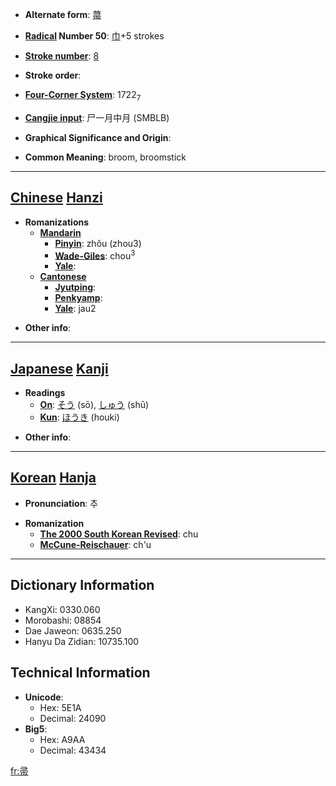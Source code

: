 * '''Alternate form''': [[菷]]

* '''[[Wiktionary:Chinese radical index| Radical]] Number 50''': [[Wiktionary:Chinese radical index 巾|巾]]+5 strokes

* '''[[Wiktionary:Chinese total strokes index|Stroke number]]''': [[Wiktionary:Chinese total strokes index 8|8]]

* '''Stroke order''': 

* '''[[Wiktionary:Chinese four corner index|Four-Corner System]]''': 1722<sub>7</sub>

* '''[[Wiktionary:Chinese Cangjie index|Cangjie input]]''': 尸一月中月 (SMBLB)

* '''Graphical Significance and Origin''': 

* '''Common Meaning''': broom, broomstick

----

== [[Chinese]] [[Hanzi]] ==

* '''Romanizations'''
** '''[[Mandarin]]'''
*** '''[[Pinyin]]''': zhǒu (zhou3)
*** '''[[Wade-Giles]]''': chou<sup>3</sup>
*** '''[[Yale]]''': 
** '''[[Cantonese]]'''
*** '''[[Jyutping]]''':
*** '''[[Penkyamp]]''': 
*** '''[[Yale]]''': jau2

* '''Other info''': 

----

== [[Japanese]] [[Kanji]] ==

* '''Readings'''
** '''[[On]]''': [[そう]] (sō), [[しゅう]] (shū)
** '''[[Kun]]''': [[ほうき]] (houki)

* '''Other info''':  

----

== [[Korean]] [[Hanja]] ==

* '''Pronunciation''': 추

* '''Romanization'''
** '''[[The 2000 South Korean Revised Romanization|The 2000 South Korean Revised]]''': chu
** '''[[McCune-Reischauer]]''': ch'u

----

== Dictionary Information ==

* KangXi: 0330.060
* Morobashi: 08854
* Dae Jaweon: 0635.250
* Hanyu Da Zidian: 10735.100

== Technical Information ==

* '''Unicode''':
** Hex: 5E1A
** Decimal: 24090
* '''Big5''':
** Hex: A9AA
** Decimal: 43434

[[fr:帚]]